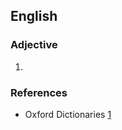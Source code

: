 {{also|postoperative}}

==English==

===Adjective===
{{en-adj|-}}

# {{alternative spelling of|postoperative|lang=en}}

===References===
* Oxford Dictionaries [http://www.oxforddictionaries.com/definition/english/post-operative]